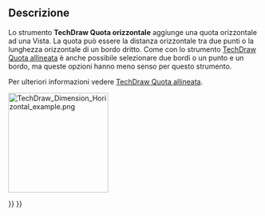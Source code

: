 <languages/>

{{Docnav/it
|[[TechDraw_LengthDimension/it|Quota allineata]]
|[[TechDraw_VerticalDimension/it|Quota verticale]]
|[[TechDraw_Workbench/it|TechDraw]]
|IconL=TechDraw_LengthDimension.svg
|IconR=TechDraw_VerticalDimension.svg
|IconC=Workbench_TechDraw.svg
}}

{{GuiCommand/it
|Name=TechDraw HorizontalDimension
|Name/it=TechDraw Quota orizzontale
|MenuLocation=TechDraw → Quotatura → Inserisci Quota  orizzontale
|Workbenches=[[TechDraw_Workbench/it|TechDraw]]
|Shortcut={{KEY|Shift}} + {{KEY|H}}
|SeeAlso=[[TechDraw_LengthDimension/it|TechDraw Quota allineata]], [[TechDraw_VerticalDimension/it|TechDraw Quota verticale]]
}}

<span id="Description"></span>
==Descrizione==

Lo strumento '''TechDraw Quota orizzontale''' aggiunge una quota orizzontale ad una Vista. La quota può essere la distanza orizzontale tra due punti o la lunghezza orizzontale di un bordo dritto. Come con lo strumento [[TechDraw_LengthDimension/it|TechDraw Quota allineata]] è anche possibile selezionare due bordi o un punto e un bordo, ma queste opzioni hanno meno senso per questo strumento.

Per ulteriori informazioni vedere [[TechDraw_LengthDimension/it|TechDraw Quota allineata]].

[[Image:TechDraw_Dimension_Horizontal_example.png|200px]]
{{Caption|Quotatura della distanza orizzontale presa da due punti}}


{{Docnav/it
|[[TechDraw_LengthDimension/it|Quota allineata]]
|[[TechDraw_VerticalDimension/it|Quota verticale]]
|[[TechDraw_Workbench/it|TechDraw]]
|IconL=TechDraw_LengthDimension.svg
|IconR=TechDraw_VerticalDimension.svg
|IconC=Workbench_TechDraw.svg
}}

{{TechDraw Tools navi{{#translation:}}}}
{{Userdocnavi{{#translation:}}}}
